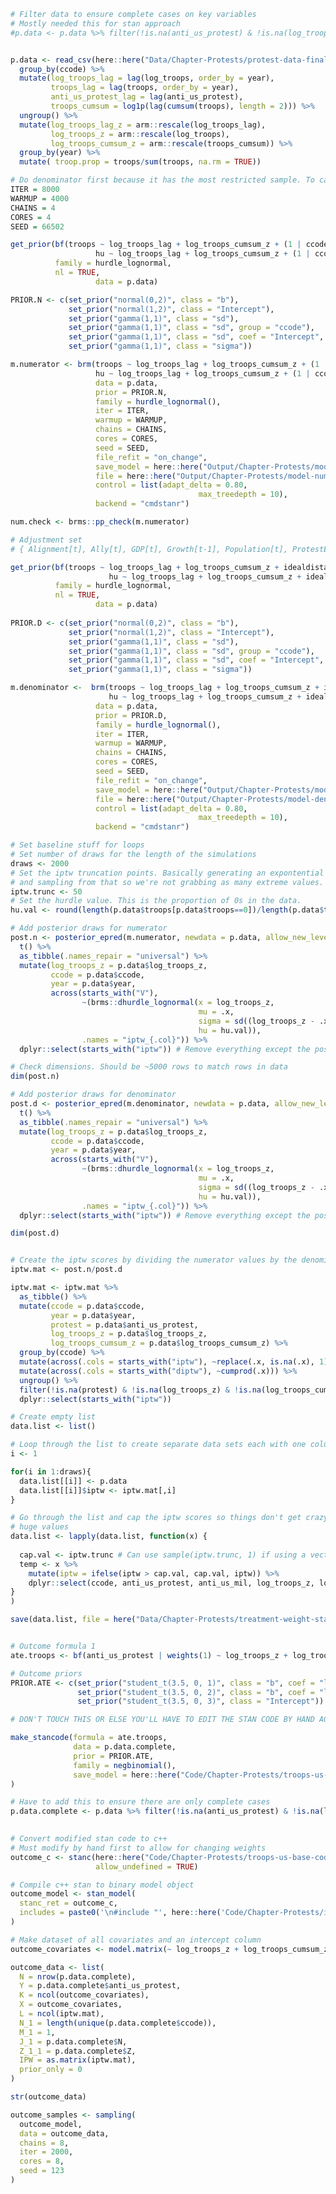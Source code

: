 ```{r treatment models}
# Filter data to ensure complete cases on key variables
# Mostly needed this for stan approach
#p.data <- p.data %>% filter(!is.na(anti_us_protest) & !is.na(log_troops_z) & !is.na(log_troops_cumsum_z))


p.data <- read_csv(here::here("Data/Chapter-Protests/protest-data-final.csv")) %>% 
  group_by(ccode) %>% 
  mutate(log_troops_lag = lag(log_troops, order_by = year),
         troops_lag = lag(troops, order_by = year),
         anti_us_protest_lag = lag(anti_us_protest),
         troops_cumsum = log1p(lag(cumsum(troops), length = 2))) %>% 
  ungroup() %>% 
  mutate(log_troops_lag_z = arm::rescale(log_troops_lag),
         log_troops_z = arm::rescale(log_troops),
         log_troops_cumsum_z = arm::rescale(troops_cumsum)) %>% 
  group_by(year) %>% 
  mutate( troop.prop = troops/sum(troops, na.rm = TRUE))

# Do denominator first because it has the most restricted sample. To calculate the weights we need both numerator and denominator values.
ITER = 8000
WARMUP = 4000
CHAINS = 4
CORES = 4
SEED = 66502

get_prior(bf(troops ~ log_troops_lag + log_troops_cumsum_z + (1 | ccode),
                   hu ~ log_troops_lag + log_troops_cumsum_z + (1 | ccode)),
          family = hurdle_lognormal,
          nl = TRUE,
                   data = p.data)

PRIOR.N <- c(set_prior("normal(0,2)", class = "b"),
             set_prior("normal(1,2)", class = "Intercept"),
             set_prior("gamma(1,1)", class = "sd"),
             set_prior("gamma(1,1)", class = "sd", group = "ccode"),
             set_prior("gamma(1,1)", class = "sd", coef = "Intercept", group = "ccode"),
             set_prior("gamma(1,1)", class = "sigma"))

m.numerator <- brm(troops ~ log_troops_lag + log_troops_cumsum_z + (1 | ccode),
                   hu ~ log_troops_lag + log_troops_cumsum_z + (1 | ccode),
                   data = p.data,
                   prior = PRIOR.N,
                   family = hurdle_lognormal(),
                   iter = ITER,
                   warmup = WARMUP,
                   chains = CHAINS,
                   cores = CORES,
                   seed = SEED,
                   file_refit = "on_change",
                   save_model = here::here("Output/Chapter-Protests/model-numerator.stan"),
                   file = here::here("Output/Chapter-Protests/model-numerator"),
                   control = list(adapt_delta = 0.80,
                                          max_treedepth = 10),
                   backend = "cmdstanr")

num.check <- brms::pp_check(m.numerator)

# Adjustment set
# { Alignment[t], Ally[t], GDP[t], Growth[t-1], Population[t], ProtestEnvironment[t-1], Protest[t-1], Rebellion[t-1], Regime[t], Troops[t-1], USWar[t] }

get_prior(bf(troops ~ log_troops_lag + log_troops_cumsum_z + idealdistance_2_z + us_ally + gdp_z + gdp_growth_z + pop_z + log1p(protest_other) + anti_us_protest_lag + lag(conflict_dummy) + v2x_polyarchy_z + us_war + s(year) + (1 | ccode),
                      hu ~ log_troops_lag + log_troops_cumsum_z + idealdistance_2_z + us_ally + gdp_z + gdp_growth_z + pop_z + log1p(protest_other) + anti_us_protest_lag + lag(conflict_dummy) + v2x_polyarchy_z + us_war + s(year) + (1 | ccode)),
          family = hurdle_lognormal,
          nl = TRUE,
                   data = p.data)
  
PRIOR.D <- c(set_prior("normal(0,2)", class = "b"),
             set_prior("normal(1,2)", class = "Intercept"),
             set_prior("gamma(1,1)", class = "sd"),
             set_prior("gamma(1,1)", class = "sd", group = "ccode"),
             set_prior("gamma(1,1)", class = "sd", coef = "Intercept", group = "ccode"),
             set_prior("gamma(1,1)", class = "sigma"))

m.denominator <-  brm(troops ~ log_troops_lag + log_troops_cumsum_z + idealdistance_2_z + us_ally + gdp_z + gdp_growth_z + pop_z + log1p(protest_other) + anti_us_protest_lag + lag(conflict_dummy) + v2x_polyarchy_z + us_war + s(year, bs = "cr", k = 20) + (1 | ccode),
                      hu ~ log_troops_lag + log_troops_cumsum_z + idealdistance_2_z + us_ally + gdp_z + gdp_growth_z + pop_z + log1p(protest_other) + anti_us_protest_lag + lag(conflict_dummy) + v2x_polyarchy_z + us_war + s(year, bs = "cr", k = 20) + (1 | ccode),
                   data = p.data,
                   prior = PRIOR.D,
                   family = hurdle_lognormal(),
                   iter = ITER,
                   warmup = WARMUP,
                   chains = CHAINS,
                   cores = CORES,
                   seed = SEED,
                   file_refit = "on_change",
                   save_model = here::here("Output/Chapter-Protests/model-denominator.stan"),
                   file = here::here("Output/Chapter-Protests/model-denominator"),
                   control = list(adapt_delta = 0.80,
                                          max_treedepth = 10),
                   backend = "cmdstanr")
```


```{r generate draws for iptw weights}


# Set baseline stuff for loops
# Set number of draws for the length of the simulations
draws <- 2000
# Set the iptw truncation points. Basically generating an expontential shaped distribution
# and sampling from that so we're not grabbing as many extreme values.
iptw.trunc <- 50
# Set the hurdle value. This is the proportion of 0s in the data.
hu.val <- round(length(p.data$troops[p.data$troops==0])/length(p.data$troops), 2)

# Add posterior draws for numerator
post.n <- posterior_epred(m.numerator, newdata = p.data, allow_new_levels = TRUE, ndraws = draws) %>% 
  t() %>% 
  as_tibble(.names_repair = "universal") %>% 
  mutate(log_troops_z = p.data$log_troops_z,
         ccode = p.data$ccode,
         year = p.data$year,
         across(starts_with("V"),
                ~(brms::dhurdle_lognormal(x = log_troops_z,
                                          mu = .x,
                                          sigma = sd((log_troops_z - .x), na.rm = TRUE),
                                          hu = hu.val)),
                .names = "iptw_{.col}")) %>% 
  dplyr::select(starts_with("iptw")) # Remove everything except the posterior draws

# Check dimensions. Should be ~5000 rows to match rows in data
dim(post.n)

# Add posterior draws for denominator
post.d <- posterior_epred(m.denominator, newdata = p.data, allow_new_levels = TRUE, ndraws = draws) %>% 
  t() %>% 
  as_tibble(.names_repair = "universal") %>% 
  mutate(log_troops_z = p.data$log_troops_z,
         ccode = p.data$ccode,
         year = p.data$year,
         across(starts_with("V"),
                ~(brms::dhurdle_lognormal(x = log_troops_z,
                                          mu = .x,
                                          sigma = sd((log_troops_z - .x), na.rm = TRUE),
                                          hu = hu.val)),
                .names = "iptw_{.col}")) %>% 
  dplyr::select(starts_with("iptw")) # Remove everything except the posterior draws

dim(post.d)


# Create the iptw scores by dividing the numerator values by the denominator values
iptw.mat <- post.n/post.d 

iptw.mat <- iptw.mat %>%
  as_tibble() %>% 
  mutate(ccode = p.data$ccode,
         year = p.data$year,
         protest = p.data$anti_us_protest,
         log_troops_z = p.data$log_troops_z,
         log_troops_cumsum_z = p.data$log_troops_cumsum_z) %>% 
  group_by(ccode) %>% 
  mutate(across(.cols = starts_with("iptw"), ~replace(.x, is.na(.x), 1))) %>% 
  mutate(across(.cols = starts_with("diptw"), ~cumprod(.x))) %>% 
  ungroup() %>% 
  filter(!is.na(protest) & !is.na(log_troops_z) & !is.na(log_troops_cumsum_z)) %>% 
  dplyr::select(starts_with("iptw"))

# Create empty list
data.list <- list()

# Loop through the list to create separate data sets each with one column of iptw scores
i <- 1

for(i in 1:draws){
  data.list[[i]] <- p.data
  data.list[[i]]$iptw <- iptw.mat[,i]
}

# Go through the list and cap the iptw scores so things don't get crazy with
# huge values
data.list <- lapply(data.list, function(x) {
  
  cap.val <- iptw.trunc # Can use sample(iptw.trunc, 1) if using a vector of iptw values above
  temp <- x %>% 
    mutate(iptw = ifelse(iptw > cap.val, cap.val, iptw)) %>% 
    dplyr::select(ccode, anti_us_protest, anti_us_mil, log_troops_z, log_troops_cumsum_z, iptw) 
}
)

save(data.list, file = here("Data/Chapter-Protests/treatment-weight-stan-20211230.RData"))



```


```{r formula and prior, echo = FALSE}

# Outcome formula 1
ate.troops <- bf(anti_us_protest | weights(1) ~ log_troops_z + log_troops_cumsum_z + (1 | ccode))

# Outcome priors
PRIOR.ATE <- c(set_prior("student_t(3.5, 0, 1)", class = "b", coef = "log_troops_z"),
               set_prior("student_t(3.5, 0, 2)", class = "b", coef = "log_troops_cumsum_z"),
               set_prior("student_t(3.5, 0, 3)", class = "Intercept"))

```

```{r make stan code}
# DON'T TOUCH THIS OR ELSE YOU'LL HAVE TO EDIT THE STAN CODE BY HAND AGAIN!

make_stancode(formula = ate.troops,
              data = p.data.complete,
              prior = PRIOR.ATE,
              family = negbinomial(),
              save_model = here::here("Code/Chapter-Protests/troops-us-base-code.stan")
)

```

```{r use ate stan model}
# Have to add this to ensure there are only complete cases
p.data.complete <- p.data %>% filter(!is.na(anti_us_protest) & !is.na(log_troops_z) & !is.na(log_troops_cumsum_z)) %>% group_by(ccode) %>%  mutate(N = length(ccode),
                                                                                                                                                   Z = 1) 

# Convert modified stan code to c++
# Must modify by hand first to allow for changing weights
outcome_c <- stanc(here::here("Code/Chapter-Protests/troops-us-base-code.stan"),
                   allow_undefined = TRUE)

# Compile c++ stan to binary model object
outcome_model <- stan_model(
  stanc_ret = outcome_c,
  includes = paste0('\n#include "', here::here('Code/Chapter-Protests/iterfuns.hpp'), '"\n')
)

# Make dataset of all covariates and an intercept column
outcome_covariates <- model.matrix(~ log_troops_z + log_troops_cumsum_z, data = p.data.complete)

outcome_data <- list(
  N = nrow(p.data.complete),
  Y = p.data.complete$anti_us_protest,
  K = ncol(outcome_covariates),
  X = outcome_covariates,
  L = ncol(iptw.mat),
  N_1 = length(unique(p.data.complete$ccode)),
  M_1 = 1,
  J_1 = p.data.complete$N,
  Z_1_1 = p.data.complete$Z,
  IPW = as.matrix(iptw.mat),
  prior_only = 0
)

str(outcome_data)

outcome_samples <- sampling(
  outcome_model,
  data = outcome_data,
  chains = 8,
  iter = 2000,
  cores = 8,
  seed = 123
)
```